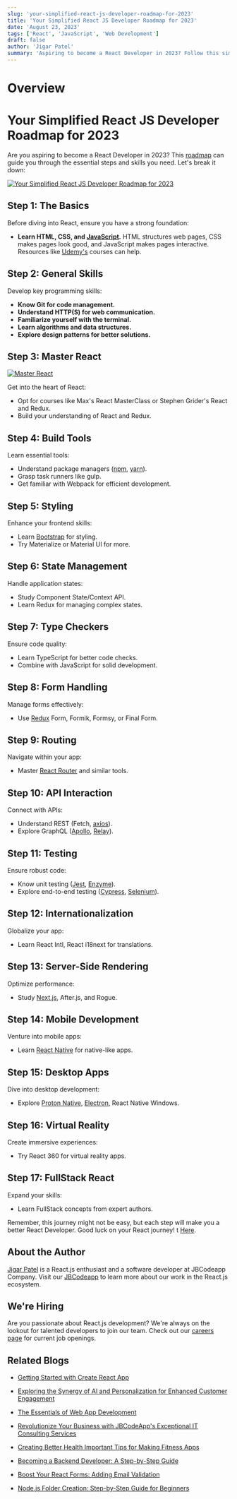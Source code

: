```yaml
---
slug: 'your-simplified-react-js-developer-roadmap-for-2023'
title: 'Your Simplified React JS Developer Roadmap for 2023'
date: 'August 23, 2023'
tags: ['React', 'JavaScript', 'Web Development']
draft: false
author: 'Jigar Patel'
summary: 'Aspiring to become a React Developer in 2023? Follow this simplified roadmap to guide you through the essential steps and skills needed to excel in React development.'
---
```


# Overview

<TOCInline toc={props.toc} exclude="Overview" toHeading={2} defaultimage="" />

# Your Simplified React JS Developer Roadmap for 2023

Are you aspiring to become a React Developer in 2023? This [roadmap](https://roadmap.sh/react) can guide you through the essential steps and skills you need. Let's break it down:

[![Your Simplified React JS Developer Roadmap for 2023](/static/blog/Your-Simplified-React-JS-Developer-Roadmap-for-2023/Roadmap.png)](https://roadmap.sh/react)

## Step 1: The Basics

Before diving into React, ensure you have a strong foundation:

- **Learn HTML, CSS, and [JavaScript](https://www.javascript.com/).** HTML structures web pages, CSS makes pages look good, and JavaScript makes pages interactive. Resources like [Udemy's](https://www.udemy.com/) courses can help.

## Step 2: General Skills

Develop key programming skills:

- **Know Git for code management.**
- **Understand HTTP(S) for web communication.**
- **Familiarize yourself with the terminal.**
- **Learn algorithms and data structures.**
- **Explore design patterns for better solutions.**

## Step 3: Master React

[![Master React](/static/blog/Your-Simplified-React-JS-Developer-Roadmap-for-2023/ReactJS.png)](https://react.dev/)

Get into the heart of React:

- Opt for courses like Max's React MasterClass or Stephen Grider's React and Redux.
- Build your understanding of React and Redux.

## Step 4: Build Tools

Learn essential tools:

- Understand package managers ([npm](https://www.npmjs.com/), [yarn](https://yarnpkg.com/)).
- Grasp task runners like gulp.
- Get familiar with Webpack for efficient development.

## Step 5: Styling

Enhance your frontend skills:

- Learn [Bootstrap](https://getbootstrap.com/) for styling.
- Try Materialize or Material UI for more.

## Step 6: State Management

Handle application states:

- Study Component State/Context API.
- Learn Redux for managing complex states.

## Step 7: Type Checkers

Ensure code quality:

- Learn TypeScript for better code checks.
- Combine with JavaScript for solid development.

## Step 8: Form Handling

Manage forms effectively:

- Use [Redux](https://redux.js.org/) Form, Formik, Formsy, or Final Form.

## Step 9: Routing

Navigate within your app:

- Master [React Router](https://reactrouter.com/en/main) and similar tools.

## Step 10: API Interaction

Connect with APIs:

- Understand REST (Fetch, [axios](https://axios-http.com/docs/intro)).
- Explore GraphQL ([Apollo](https://www.apollographql.com/docs/graphos/explorer/), [Relay](https://relay.dev/)).

## Step 11: Testing

Ensure robust code:

- Know unit testing ([Jest](https://jestjs.io/), [Enzyme](https://enzymejs.github.io/enzyme/)).
- Explore end-to-end testing ([Cypress](https://www.cypress.io/), [Selenium](https://www.selenium.dev/)).

## Step 12: Internationalization

Globalize your app:

- Learn React Intl, React i18next for translations.

## Step 13: Server-Side Rendering

Optimize performance:

- Study [Next.js](https://nextjs.org/), After.js, and Rogue.

## Step 14: Mobile Development

Venture into mobile apps:

- Learn [React Native](https://reactnative.dev/) for native-like apps.

## Step 15: Desktop Apps

Dive into desktop development:

- Explore [Proton Native](https://proton-native.js.org/#/), [Electron](https://www.electronjs.org/), React Native Windows.

## Step 16: Virtual Reality

Create immersive experiences:

- Try React 360 for virtual reality apps.

## Step 17: FullStack React

Expand your skills:

- Learn FullStack concepts from expert authors.

Remember, this journey might not be easy, but each step will make you a better React Developer. Good luck on your React journey!
t [Here](https://github.com/jbcodeapp/Blogs/).

## About the Author

[Jigar Patel](https://expertlaravel.com) is a React.js enthusiast and a software developer at JBCodeapp Company. Visit our [JBCodeapp](https://jbcodeapp.com) to learn more about our work in the React.js ecosystem.

## We're Hiring

Are you passionate about React.js development? We're always on the lookout for talented developers to join our team. Check out our [careers page](https://jbcodeapp.com/career) for current job openings.

## Related Blogs

- [Getting Started with Create React App](getting-started-with-create-react-app)

- [Exploring the Synergy of AI and Personalization for Enhanced Customer Engagement](ai-powered-personalization-business-elevation)

- [The Essentials of Web App Development](essentials-of-web-app-development)

- [Revolutionize Your Business with JBCodeApp's Exceptional IT Consulting Services](expert-it-consulting-services-jbcodeapp)

- [Creating Better Health Important Tips for Making Fitness Apps](fitness-app-development-tips)

- [Becoming a Backend Developer: A Step-by-Step Guide](backend-developer-step-by-step-guide)

- [Boost Your React Forms: Adding Email Validation](boost-your-react-forms-adding-email-validation)

- [Node.js Folder Creation: Step-by-Step Guide for Beginners](nodejs-folder-creation-beginners-guide)
